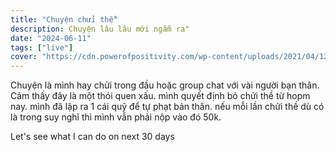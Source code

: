 ```yaml
---
title: "Chuyện chửi thề"
description: Chuyện lâu lâu mới ngẫm ra"
date: "2024-06-11"
tags: ["live"]
cover: "https://cdn.powerofpositivity.com/wp-content/uploads/2021/04/12-Types-of-Toxic-People-to-Avoid-Every-Day.jpg"
---
```


Chuyện là mình hay chửi trong đầu hoặc group chat với vài người bạn thân. Cảm thấy đây là một thói quen xấu. mình quyết định bỏ chửi thề từ hopm nay. mình đã lập ra 1 cái quỹ để tự phạt bản thân. nếu mỗi lần chửi thề dù có là trong suy nghĩ thì mình vẫn phải nộp vào đó 50k. 

Let's see what I can do on next 30 days